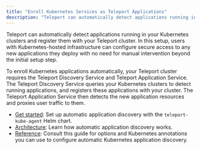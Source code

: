 ```yaml
---
title: "Enroll Kubernetes Services as Teleport Applications"
description: "Teleport can automatically detect applications running in your Kubernetes clusters and register them with Teleport for secure access."
---
```


Teleport can automatically detect applications running in your Kubernetes
clusters and register them with your Teleport cluster. In this setup, users with
Kubernetes-hosted infrastructure can configure secure access to any new
applications they deploy with no need for manual intervention beyond the initial
setup step.

To enroll Kubernetes applications automatically, your Teleport cluster requires
the Teleport Discovery Service and Teleport Application Service. The Teleport
Discovery Service queries your Kubernetes clusters to detect running
applications, and registers these applications with your cluster. The Teleport
Application Service then detects the new application resources and proxies user
traffic to them.

- [Get started](./kubernetes-applications/get-started.mdx): Set up automatic
  application discovery with the `teleport-kube-agent` Helm chart.
- [Architecture](../../reference/architecture/kubernetes-applications-architecture.mdx): Learn how
  automatic application discovery works.
- [Reference](../../reference/agent-services/kubernetes-application-discovery.mdx): Consult this guide
  for options and Kubernetes annotations you can use to configure automatic
  Kubernetes application discovery.


